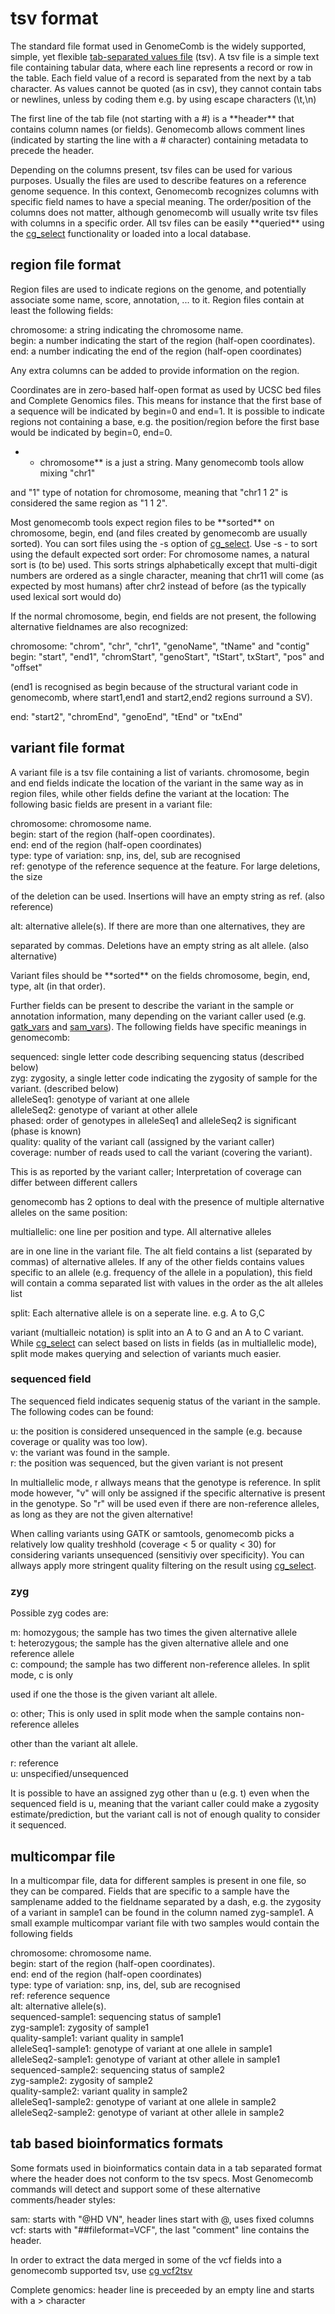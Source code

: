 = tsv format =

The standard file format used in GenomeComb is the widely supported,
simple, yet flexible [[http://www.iana.org/assignments/media-types/text/tab-separated-values|tab-separated values file]] (tsv).
A tsv file is a simple text file containing tabular data, where each line
represents a record or row in the table.
Each field value of a record is separated from the next by a tab character.
As values cannot be quoted (as in csv), they cannot contain tabs or newlines,
unless by coding them e.g. by using escape characters (\t,\n)

The first line of the tab file (not starting with a #) is a **header**
that contains column names (or fields). Genomecomb allows comment lines (indicated by
starting the line with a # character) containing metadata to precede the header.

Depending on the columns present, tsv files can be used for various purposes. Usually 
the files are used to describe features on a reference genome sequence. In this
context, Genomecomb recognizes columns with specific field names to have a special meaning.
The order/position of the columns does not matter, although genomecomb will usually write
tsv files with columns in a specific order.
All tsv files can be easily **queried** using the [[cg_select]] functionality
or loaded into a local database.

== region file format ==
Region files are used to indicate regions on the genome, and potentially
associate some name, score, annotation, ... to it. Region files contain at
least the following fields:
; chromosome: a string indicating the chromosome name.
; begin: a number indicating the start of the region (half-open coordinates). 
; end: a number indicating the end of the region (half-open coordinates)
Any extra columns can be added to provide information on the region.

Coordinates are in zero-based half-open format as used by UCSC bed
files and Complete Genomics files. This means for instance
that the first base of a sequence will be indicated by begin=0 and end=1.
It is possible to indicate regions not containing a base, e.g. the position/region
before the first base would be indicated by begin=0, end=0.
**chromosome** is a just a string. Many genomecomb tools allow mixing "chr1" 
and "1" type of notation for chromosome, meaning that "chr1 1 2" is considered the 
same region as "1 1 2".

Most genomecomb tools expect region files to be **sorted** on chromosome, begin, end 
(and files created by genomecomb are usually sorted).
You can sort files using the -s option of [[cg_select]]. 
Use -s - to sort using the default expected sort order:
{{{cg select -s - file sortedfile}}}
For chromosome names, a natural sort is (to be) used. 
This sorts strings alphabetically except that multi-digit numbers are
ordered as a single character, meaning that chr11 will come (as expected
by most humans) after chr2 instead of before (as the typically used
lexical sort would do)

If the normal chromosome, begin, end fields are not present, the following 
alternative fieldnames are also recognized:
; chromosome: "chrom", "chr", "chr1", "genoName", "tName" and "contig"
; begin: "start", "end1", "chromStart", "genoStart", "tStart", txStart", "pos" and "offset"
(end1 is recognised as begin because of the structural variant code in genomecomb, where start1,end1
and start2,end2 regions surround a SV).
; end: "start2", "chromEnd", "genoEnd", "tEnd" or "txEnd"

== variant file format ==
A variant file is a tsv file containing a list of variants. chromosome, begin and end fields 
indicate the location of the variant in the same way as in region files, while other fields
define the variant at the location: The following basic fields are present in a variant file:
; chromosome: chromosome name.
; begin: start of the region (half-open coordinates). 
; end: end of the region (half-open coordinates)
; type: type of variation: snp, ins, del, sub are recognised
; ref: genotype of the reference sequence at the feature. For large deletions, the size 
of the deletion can be used. Insertions will have an empty string as ref. (also reference)
; alt: alternative allele(s). If there are more than one alternatives, they are 
separated by commas. Deletions have an empty string as alt allele. (also alternative)

Variant files should be **sorted** on the fields chromosome, begin, end, type, alt (in that order).

Further fields can be present to describe the variant in the sample or annotation information,
many depending on the variant caller used (e.g. [[gatk_vars]] and [[sam_vars]]).
The following fields have specific meanings in genomecomb:
; sequenced:  single letter code describing sequencing status (described below) 
; zyg: zygosity, a single letter code indicating the zygosity of sample for the variant. (described below)
; alleleSeq1: genotype of variant at one allele
; alleleSeq2: genotype of variant at other allele
; phased: order of genotypes in alleleSeq1 and alleleSeq2 is significant (phase is known)
; quality: quality of the variant call (assigned by the variant caller)
; coverage: number of reads used to call the variant (covering the variant). 
This is as reported by the variant caller; Interpretation of coverage can differ
between different callers

genomecomb has 2 options to deal with the presence of multiple alternative
alleles on the same position:
; multiallelic: one line per position and type. All alternative alleles
are in one line in the variant file. The alt field contains a list
(separated by commas) of alternative alleles. If any of the other fields
contains values specific to an allele (e.g. frequency of the allele in a population),
this field will contain a comma separated list with values in the order as the
alt alleles list
; split: Each alternative allele is on a seperate line. e.g. A to G,C
variant (multialleic notation) is split into an A to G and an A to C variant.
While [[cg_select]] can select based on lists in fields (as in multiallelic mode), 
split mode makes querying and selection of variants much easier.

=== sequenced field ===
The sequenced field indicates sequenig status of the variant in the sample. The following codes
can be found:
;u: the position is considered unsequenced in the sample (e.g. because coverage or quality was too low).
;v: the variant was found in the sample.
;r: the position was sequenced, but the given variant is not present 
In multiallelic mode, r allways means that the genotype is reference. In
split mode however, "v" will only be assigned if the specific alternative
is present in the genotype. So "r" will be used even if there are
non-reference alleles, as long as they are not the given alternative!

When calling variants using GATK or samtools, genomecomb picks a
relatively low quality treshhold (coverage < 5 or quality < 30) for
considering variants unsequenced (sensitiviy over specificity). You can
allways apply more stringent quality filtering on the result using [[cg_select]].

=== zyg ===
Possible zyg codes are:
; m: homozygous; the sample has two times the given alternative allele
; t: heterozygous; the sample has the given alternative allele and one reference allele
; c: compound; the sample has two different non-reference alleles. In split mode, c is only 
used if one the those is the given variant alt allele.
; o: other; This is only used in split mode when the sample contains non-reference alleles 
other than the variant alt allele.
; r: reference
; u: unspecified/unsequenced
It is possible to have an assigned zyg other than u (e.g. t) even when the sequenced field is u,
meaning that the variant caller could make a zygosity estimate/prediction, but the variant 
call is not of enough quality to consider it sequenced.

== multicompar file ==
In a multicompar file, data for different samples is present in one file,
so they can be compared. Fields that are specific to a sample have the
samplename added to the fieldname separated by a dash, e.g. the zygosity
of a variant in sample1 can be found in the column named zyg-sample1.
A small example multicompar variant file with two samples would contain the following fields
; chromosome: chromosome name.
; begin: start of the region (half-open coordinates). 
; end: end of the region (half-open coordinates)
; type: type of variation: snp, ins, del, sub are recognised
; ref: reference sequence
; alt: alternative allele(s).
; sequenced-sample1:  sequencing status of sample1
; zyg-sample1: zygosity of sample1
; quality-sample1: variant quality in sample1
; alleleSeq1-sample1: genotype of variant at one allele in sample1
; alleleSeq2-sample1: genotype of variant at other allele in sample1
; sequenced-sample2:  sequencing status of sample2
; zyg-sample2: zygosity of sample2
; quality-sample2: variant quality in sample2
; alleleSeq1-sample2: genotype of variant at one allele in sample2
; alleleSeq2-sample2: genotype of variant at other allele in sample2

== tab based bioinformatics formats ==
Some formats used in bioinformatics contain data in a tab separated format where the header 
does not conform to the tsv specs. Most Genomecomb commands will detect and support some 
of these alternative comments/header styles:
; sam: starts with "@HD	VN", header lines start with @, uses fixed columns
; vcf: starts with "##fileformat=VCF", the last "comment" line contains the header.
In order to extract the data merged in some of the vcf fields into a genomecomb supported tsv,
use [[cg_vcf2tsv|cg vcf2tsv]]
; Complete genomics: header line is preceeded by an empty line and starts with a > character

